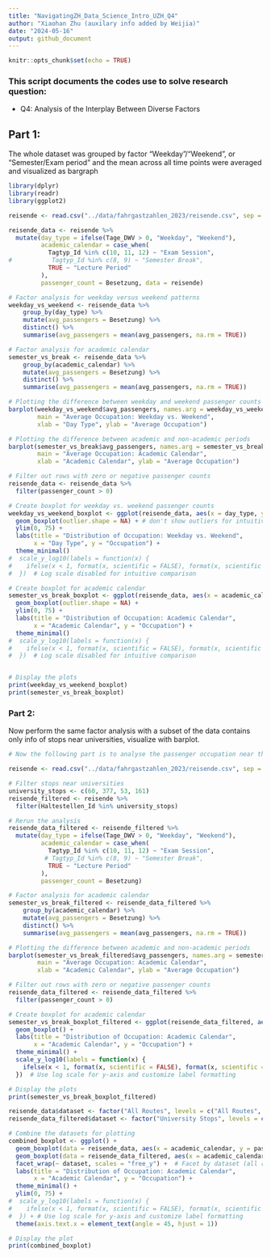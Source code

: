 ```yaml
---
title: "NavigatingZH_Data_Science_Intro_UZH_Q4"
author: "Xiaohan Zhu (auxilary info added by Weijia)" 
date: "2024-05-16"
output: github_document
---
```


```r
knitr::opts_chunk$set(echo = TRUE)
```

### This script documents the codes use to solve research question:

- Q4: Analysis of the Interplay Between Diverse Factors

## Part 1: <br>
The whole dataset was grouped by factor "Weekday"/"Weekend", or "Semester/Exam period" and the mean across all time points were averaged and visualized as bargraph

```r
library(dplyr)
library(readr)
library(ggplot2)

reisende <- read.csv("../data/fahrgastzahlen_2023/reisende.csv", sep = ";")

reisende_data <- reisende %>% 
  mutate(day_type = ifelse(Tage_DWV > 0, "Weekday", "Weekend"),
         academic_calendar = case_when(
           Tagtyp_Id %in% c(10, 11, 12) ~ "Exam Session",
#           Tagtyp_Id %in% c(8, 9) ~ "Semester Break",
           TRUE ~ "Lecture Period"
         ),
         passenger_count = Besetzung, data = reisende)

# Factor analysis for weekday versus weekend patterns
weekday_vs_weekend <- reisende_data %>%
    group_by(day_type) %>%
    mutate(avg_passengers = Besetzung) %>%
    distinct() %>%
    summarise(avg_passengers = mean(avg_passengers, na.rm = TRUE))

# Factor analysis for academic calendar
semester_vs_break <- reisende_data %>%
    group_by(academic_calendar) %>%
    mutate(avg_passengers = Besetzung) %>%
    distinct() %>%
    summarise(avg_passengers = mean(avg_passengers, na.rm = TRUE))

# Plotting the difference between weekday and weekend passenger counts
barplot(weekday_vs_weekend$avg_passengers, names.arg = weekday_vs_weekend$day_type,
        main = "Average Occupation: Weekday vs. Weekend",
        xlab = "Day Type", ylab = "Average Occupation")

# Plotting the difference between academic and non-academic periods
barplot(semester_vs_break$avg_passengers, names.arg = semester_vs_break$academic_calendar,
        main = "Average Occupation: Academic Calendar",
        xlab = "Academic Calendar", ylab = "Average Occupation")

```


```r
# Filter out rows with zero or negative passenger counts
reisende_data <- reisende_data %>%
  filter(passenger_count > 0)

# Create boxplot for weekday vs. weekend passenger counts
weekday_vs_weekend_boxplot <- ggplot(reisende_data, aes(x = day_type, y = passenger_count, fill = day_type)) +
  geom_boxplot(outlier.shape = NA) + # don't show outliers for intuitive visualization
  ylim(0, 75) +
  labs(title = "Distribution of Occupation: Weekday vs. Weekend",
       x = "Day Type", y = "Occupation") +
  theme_minimal()
#  scale_y_log10(labels = function(x) {
#    ifelse(x < 1, format(x, scientific = FALSE), format(x, scientific = FALSE, digits = 2))
#  })  # Log scale disabled for intuitive comparison

# Create boxplot for academic calendar
semester_vs_break_boxplot <- ggplot(reisende_data, aes(x = academic_calendar, y = passenger_count, fill = academic_calendar)) +
  geom_boxplot(outlier.shape = NA) +
  ylim(0, 75) +
  labs(title = "Distribution of Occupation: Academic Calendar",
       x = "Academic Calendar", y = "Occupation") +
  theme_minimal()
#  scale_y_log10(labels = function(x) {
#    ifelse(x < 1, format(x, scientific = FALSE), format(x, scientific = FALSE, digits = 2))
#  })  # Log scale disabled for intuitive comparison


# Display the plots
print(weekday_vs_weekend_boxplot)
print(semester_vs_break_boxplot)
```

### Part 2: <br>
Now perform the same factor analysis with a subset of the data contains only info of stops near universities, visualize with barplot.


```r
# Now the following part is to analyse the passenger occupation near the universities during exam session, lecture period, and semester break. Stops "Zürich, ETH/Universitätsspital", "Zürich, ETH Hönggerberg", "Zürich, Milchbuck", Zürich, Universität Irchel" are chosen.

reisende <- read.csv("../data/fahrgastzahlen_2023/reisende.csv", sep = ";")

# Filter stops near universities
university_stops <- c(60, 377, 53, 161)
reisende_filtered <- reisende %>% 
  filter(Haltestellen_Id %in% university_stops)

# Rerun the analysis
reisende_data_filtered <- reisende_filtered %>% 
  mutate(day_type = ifelse(Tage_DWV > 0, "Weekday", "Weekend"),
         academic_calendar = case_when(
           Tagtyp_Id %in% c(10, 11, 12) ~ "Exam Session",
          # Tagtyp_Id %in% c(8, 9) ~ "Semester Break",
           TRUE ~ "Lecture Period"
         ),
         passenger_count = Besetzung)

# Factor analysis for academic calendar
semester_vs_break_filtered <- reisende_data_filtered %>%
    group_by(academic_calendar) %>%
    mutate(avg_passengers = Besetzung) %>%
    distinct() %>%
    summarise(avg_passengers = mean(avg_passengers, na.rm = TRUE))

# Plotting the difference between academic and non-academic periods
barplot(semester_vs_break_filtered$avg_passengers, names.arg = semester_vs_break_filtered$academic_calendar,
        main = "Average Occupation: Academic Calendar",
        xlab = "Academic Calendar", ylab = "Average Occupation")

# Filter out rows with zero or negative passenger counts
reisende_data_filtered <- reisende_data_filtered %>%
  filter(passenger_count > 0)

# Create boxplot for academic calendar
semester_vs_break_boxplot_filtered <- ggplot(reisende_data_filtered, aes(x = academic_calendar, y = passenger_count, fill = academic_calendar)) +
  geom_boxplot() +
  labs(title = "Distribution of Occupation: Academic Calendar",
       x = "Academic Calendar", y = "Occupation") +
  theme_minimal() +
  scale_y_log10(labels = function(x) {
    ifelse(x < 1, format(x, scientific = FALSE), format(x, scientific = FALSE, digits = 2))
  })  # Use log scale for y-axis and customize label formatting

# Display the plots
print(semester_vs_break_boxplot_filtered)

reisende_data$dataset <- factor("All Routes", levels = c("All Routes", "University Stops"))
reisende_data_filtered$dataset <- factor("University Stops", levels = c("All Routes", "University Stops"))

# Combine the datasets for plotting
combined_boxplot <- ggplot() +
  geom_boxplot(data = reisende_data, aes(x = academic_calendar, y = passenger_count, fill = academic_calendar), outlier.shape = NA) +
  geom_boxplot(data = reisende_data_filtered, aes(x = academic_calendar, y = passenger_count, fill = academic_calendar), outlier.shape = NA) +
  facet_wrap(~ dataset, scales = "free_y") +  # Facet by dataset (all routes vs. university stops)
  labs(title = "Distribution of Occupation: Academic Calendar",
       x = "Academic Calendar", y = "Occupation") +
  theme_minimal() +
  ylim(0, 75) +
#  scale_y_log10(labels = function(x) {
#    ifelse(x < 1, format(x, scientific = FALSE), format(x, scientific = FALSE, digits = 2))
#  }) + # Use log scale for y-axis and customize label formatting
  theme(axis.text.x = element_text(angle = 45, hjust = 1)) 

# Display the plot
print(combined_boxplot)

```
